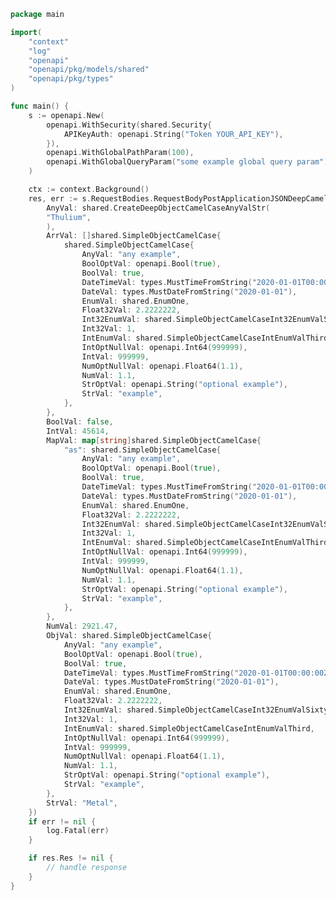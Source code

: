 ```go showLineNumbers copy filename="Request Body Post Application Json Deep Camel Case usage example"
package main

import(
	"context"
	"log"
	"openapi"
	"openapi/pkg/models/shared"
	"openapi/pkg/types"
)

func main() {
    s := openapi.New(
        openapi.WithSecurity(shared.Security{
            APIKeyAuth: openapi.String("Token YOUR_API_KEY"),
        }),
        openapi.WithGlobalPathParam(100),
        openapi.WithGlobalQueryParam("some example global query param"),
    )

    ctx := context.Background()
    res, err := s.RequestBodies.RequestBodyPostApplicationJSONDeepCamelCase(ctx, shared.DeepObjectCamelCase{
        AnyVal: shared.CreateDeepObjectCamelCaseAnyValStr(
        "Thulium",
        ),
        ArrVal: []shared.SimpleObjectCamelCase{
            shared.SimpleObjectCamelCase{
                AnyVal: "any example",
                BoolOptVal: openapi.Bool(true),
                BoolVal: true,
                DateTimeVal: types.MustTimeFromString("2020-01-01T00:00:00Z"),
                DateVal: types.MustDateFromString("2020-01-01"),
                EnumVal: shared.EnumOne,
                Float32Val: 2.2222222,
                Int32EnumVal: shared.SimpleObjectCamelCaseInt32EnumValSixtyNine,
                Int32Val: 1,
                IntEnumVal: shared.SimpleObjectCamelCaseIntEnumValThird,
                IntOptNullVal: openapi.Int64(999999),
                IntVal: 999999,
                NumOptNullVal: openapi.Float64(1.1),
                NumVal: 1.1,
                StrOptVal: openapi.String("optional example"),
                StrVal: "example",
            },
        },
        BoolVal: false,
        IntVal: 45614,
        MapVal: map[string]shared.SimpleObjectCamelCase{
            "as": shared.SimpleObjectCamelCase{
                AnyVal: "any example",
                BoolOptVal: openapi.Bool(true),
                BoolVal: true,
                DateTimeVal: types.MustTimeFromString("2020-01-01T00:00:00Z"),
                DateVal: types.MustDateFromString("2020-01-01"),
                EnumVal: shared.EnumOne,
                Float32Val: 2.2222222,
                Int32EnumVal: shared.SimpleObjectCamelCaseInt32EnumValSixtyNine,
                Int32Val: 1,
                IntEnumVal: shared.SimpleObjectCamelCaseIntEnumValThird,
                IntOptNullVal: openapi.Int64(999999),
                IntVal: 999999,
                NumOptNullVal: openapi.Float64(1.1),
                NumVal: 1.1,
                StrOptVal: openapi.String("optional example"),
                StrVal: "example",
            },
        },
        NumVal: 2921.47,
        ObjVal: shared.SimpleObjectCamelCase{
            AnyVal: "any example",
            BoolOptVal: openapi.Bool(true),
            BoolVal: true,
            DateTimeVal: types.MustTimeFromString("2020-01-01T00:00:00Z"),
            DateVal: types.MustDateFromString("2020-01-01"),
            EnumVal: shared.EnumOne,
            Float32Val: 2.2222222,
            Int32EnumVal: shared.SimpleObjectCamelCaseInt32EnumValSixtyNine,
            Int32Val: 1,
            IntEnumVal: shared.SimpleObjectCamelCaseIntEnumValThird,
            IntOptNullVal: openapi.Int64(999999),
            IntVal: 999999,
            NumOptNullVal: openapi.Float64(1.1),
            NumVal: 1.1,
            StrOptVal: openapi.String("optional example"),
            StrVal: "example",
        },
        StrVal: "Metal",
    })
    if err != nil {
        log.Fatal(err)
    }

    if res.Res != nil {
        // handle response
    }
}
```
